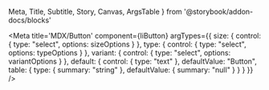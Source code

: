   Meta,
  Title,
  Subtitle,
  Story,
  Canvas,
  ArgsTable 
} from '@storybook/addon-docs/blocks'

<Meta
  title='MDX/Button'
  component={IiButton}
  argTypes={{
    size: {
      control: {
        type: "select",
        options: sizeOptions
      }
    },
    type: {
      control: {
        type: "select",
        options: typeOptions
      }
    },
    variant: {
      control: {
        type: "select",
        options: variantOptions
      }
    },
    default: {
      control: { type: "text" },
      defaultValue: "Button",
      table: {
        type: { summary: "string" },
        defaultValue: { summary: "null" }
      }
    }
  }}
/>

<Title />

<Subtitle>Anchor (links) and buttons (html) use defined colours and description components for reuse in styling call to actions.</Subtitle>

  props: Object.keys(argTypes),
  components: { IiButton },
  template: `<ii-button v-bind="$props">{{ this.default }}</ii-button>`
})

<Canvas>
  <Story
    name="playground2"
    args={{
      variant: "secondary"
    }}
  >
    {Template.bind()}
  </Story>
</Canvas>

<ArgsTable story="playground2" />

<Canvas>
  <Story
    name="primary2"
    args={{
      variant: "primary"
    }}
  >
    {Template.bind()}
  </Story>
</Canvas>

<Canvas>
  <Story
    name="secondary2"
    args={{
      variant: "secondary"
    }}
  >
    {Template.bind()}
  </Story>
</Canvas>

<Canvas>
  <Story
    name="standard2"
    args={{
      variant: "standard"
    }}
  >
    {Template.bind()}
  </Story>
</Canvas>

<Canvas>
  <Story
    name="danger2"
    args={{
      variant: "danger"
    }}
  >
    {Template.bind()}
  </Story>
</Canvas>

<Canvas>
  <Story
    name="ghost2"
    args={{
      variant: "ghost"
    }}
  >
    {Template.bind()}
  </Story>
</Canvas>

<Usage />

<Code />

<Style />

<A11y />
